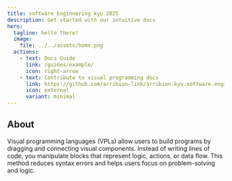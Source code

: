 ```yaml
---
title: software Enginnering kyu 2025
description: Get started with our intuitive docs
hero:
  tagline: hello there!
  image:
    file: ../../assets/home.png
  actions:
    - text: Docs Guide
      link: /guides/example/
      icon: right-arrow
    - text: Contribute to visual programming docs
      link: https://github.com/arribion-link/arribion.kyu.software.engineering
      icon: external
      variant: minimal
---
```


## About 

Visual programming languages (VPLs) allow users to build programs 
by dragging and connecting visual components. Instead of writing lines of code,
you manipulate blocks that represent logic, actions, or data flow. This method 
reduces syntax errors and helps users focus on problem-solving and logic.






